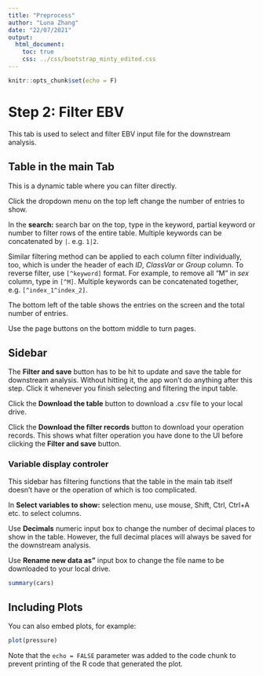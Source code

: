 ```yaml
---
title: "Preprocess"
author: "Luna Zhang"
date: "22/07/2021"
output:
  html_document:
    toc: true
    css: ../css/bootstrap_minty_edited.css
---
```


```r
knitr::opts_chunk$set(echo = F)
```

# Step 2: Filter EBV
This tab is used to select and filter EBV input file for the downstream analysis.

## Table in the main Tab

This is a dynamic table where you can filter directly.

Click the dropdown menu on the top left change the number of entries to show.

In the **search:** search bar on the top, type in the keyword, partial keyword or number to filter rows of the entire table.
Multiple keywords can be concatenated by `|`. e.g. `1|2`. 

Similar filtering method can be applied to each column filter individually, too, which is under the header of each *ID*, 
*ClassVar* or *Group* column.
To reverse filter, use `[^keyword]` format. For example, to remove all "M" in *sex* column, type in `[^M]`. Multiple keywords
can be concatenated together, e.g. `[^index_1^index_2]`.

The bottom left of the table shows the entries on the screen and the total number of entries.

Use the page buttons on the bottom middle to turn pages.

## Sidebar
The **Filter and save** button has to be hit to update and save the table for downstream analysis. Without hitting it, the app
won't do anything after this step. Click it whenever you finish selecting and filtering the input table.

Click the **Download the table** button to download a .csv file to your local drive.

Click the **Download the filter records** button to download your operation records. This shows what filter operation you have
done to the UI before clicking the **Filter and save** button.

### Variable display controler
This sidebar has filtering functions that the table in the main tab itself doesn't have or the operation of which is too complicated.

In **Select variables to show:** selection menu, use mouse, Shift, Ctrl, Ctrl+A etc. to select columns.

Use **Decimals** numeric input box to change the number of decimal places to show in the table. However, the full decimal places will
always be saved for the downstream analysis.

Use **Rename new data as"** input box to change the file name to be downloaded to your local drive.

```r
summary(cars)
```

## Including Plots

You can also embed plots, for example:

```r
plot(pressure)
```

Note that the `echo = FALSE` parameter was added to the code chunk to prevent printing of the R code that generated the plot.
